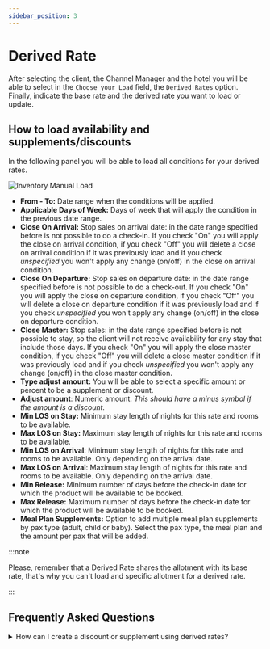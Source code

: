 ```yaml
---
sidebar_position: 3
---
```


# Derived Rate

After selecting the client, the Channel Manager and the hotel you will be able to select in the `Choose your Load` field, the `Derived Rates` option. Finally, indicate the base rate and the derived rate you want to load or update.

## How to load availability and supplements/discounts

In the following panel you will be able to load all conditions for your derived rates.

![Inventory Manual Load](https://storage.travelgate.com/docs/inventory_manual-load-derived-rate1.png)

* **From - To:** Date range when the conditions will be applied.
* **Applicable Days of Week:** Days of week that will apply the condition in the previous date range.
* **Close On Arrival:** Stop sales on arrival date: in the date range specified before is not possible to do a check-in. If you check "On" you will apply the close on arrival condition, if you check "Off" you will delete a close on arrival condition if it was previously load and if you check *unspecified* you won't apply any change (on/off) in the close on arrival condition.
* **Close On Departure:** Stop sales on departure date: in the date range specified before is not possible to do a check-out. If you check "On" you will apply the close on departure condition, if you check "Off" you will delete a close on departure condition if it was previously load and if you check *unspecified* you won't apply any change (on/off) in the close on departure condition.
* **Close Master:** Stop sales: in the date range specified before is not possible to stay, so the client will not receive availability for any stay that include those days.  If you check "On" you will apply the close master condition, if you check "Off" you will delete a close master condition if it was previously load and if you check *unspecified* you won't apply any change (on/off) in the close master condition.
* **Type adjust amount:** You will be able to select a specific amount or percent to be a supplement or discount. 
* **Adjust amount**: Numeric amount. *This should have a minus symbol if the amount is a discount.*
* **Min LOS on Stay:** Minimum stay length of nights for this rate and rooms to be available. 
* **Max LOS on Stay:** Maximum stay length of nights for this rate and rooms to be available. 
* **Min LOS on Arrival**: Minimum stay length of nights for this rate and rooms to be available. Only depending on the arrival date.
* **Max LOS on Arrival**: Maximum stay length of nights for this rate and rooms to be available. Only depending on the arrival date.
* **Min Release:** Minimum number of days before the check-in date for which the product will be available to be booked.
* **Max Release:** Maximum number of days before the check-in date for which the product will be available to be booked.
* **Meal Plan Supplements:** Option to add multiple meal plan supplements by pax type (adult, child or baby). Select the pax type, the meal plan and the amount per pax that will be added.

:::note

Please, remember that a Derived Rate shares the allotment with its base rate, that's why you can't load and specific allotment for a derived rate.

:::

## Frequently Asked Questions

<details>
<summary>How can I create a discount or supplement using derived rates?</summary>
<p>In order to create discounts or supplements as early bird offers, non refundable discounts or gala extra you can use what we call derived rates. These are rates that descend from non-derived rates and they may or may not modify some of the values of the base rate, such as cancellation policies or markets</p>
<p>We are going to explain the process to add a derived rate using an example of creating an Early Bird discount:</p>

<b>Step 1: Derived Rate SetUp</b>
<p>First, it is necessary to create the Derived Rate in the SetUp section. Once there, select the hotel and click the Add Derived Rate button for the same rate for which you want to create a derived rate:</p>

![DerivedRate_FAQs_1](https://storage.travelgate.com/docs/DerivedRate_FAQs_1.png)

<p>A pop up window will appear for you to fill in the derived rate information:</p>

![DerivedRate_FAQs_2](https://storage.travelgate.com/docs/DerivedRate_FAQs_2.jpg)

<p>In our example we have created a derived rate specifying its code and name as a discount and we’ve indicated that we only want this discount to be applied to our ‘Double room’. All other conditions will remain the same as its base rate.</p>

<b>Step 2: Derived Rate Price and Availability Load</b>
<p>Next step will be to add the discount or supplement and the availability conditions for your derived rate in the ‘Manual Load’ section:</p>

![DerivedRate_FAQs_3](https://storage.travelgate.com/docs/DerivedRate_FAQs_3.png)

<p>Select your Derived Rated and load the date range that this discount/supplement will be applied and the sort of adjustment type (Type adjust amount) to apply with its value (Adjust Amount). The adjust type is either percentage or amount.</p>

<p>The four possible combinations will be:</p>

<b>1.Percent supplement: Type adjust: Percent + Percent Adjust Amount: Integer positive value.</b>
<p>This means that a supplement has been applied equal to the amount calculated, based on the percentage introduced, over the final price.</p>

<b>2.Percent discount: Type adjust Amount: Percent + Adjust Amount: Integer negative value</b>
<p>This means that a discount has been applied equal to the amount calculated, based on the percentage introduced, over the final amount.</p>

<b>3.Amount supplement: Type adjust Amount: Amount + Adjust Amount: Integer positive value</b>
<p>This means that a supplement has been applied equal to the amount introduced to the final amount.</p>

<b>4.Amount discount: Type adjust Amount: Amount + Adjust Amount: Integer negative value</b>
<p>This means that a discount has been applied equal to the amount introduced to the final amount.</p>

<p>If you want the derived rate to have a discount or offer applied to it, you will have to introduce a negative value. To do so you must introduce a minus before the value.</p>

<p>In this example, we have loaded availability and conditions for our ‘Early Bird Discount 10%’. The discount will be available all February, applying a 10% discount and only if the release is 60 days before the check in day.</p>

<p>Once you have created your discount/supplement you will be able to check this information in the Calendar section as follows:</p>

![DerivedRate_FAQs_4](https://storage.travelgate.com/docs/DerivedRate_FAQs_4.png)

</details>